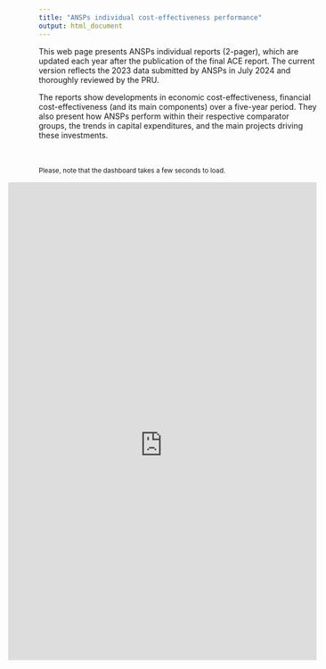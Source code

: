 ```yaml
---
title: "ANSPs individual cost-effectiveness performance"
output: html_document
---
```

<style type="text/css">
.resp-container {
    position: relative;
    overflow: hidden;
    margin-left: -55px;
    padding-top: 170%;
    width: 110%;
}

.resp-iframe {
    position: absolute;
    top: 0;
    left: 0;
    width: 100%;
    height: 110%;
    border: 0;
}
</style>

<div class="container">

This web page presents ANSPs individual reports (2-pager), which are updated each year after the publication of the final ACE report. The current version reflects the 2023 data submitted by ANSPs in July 2024 and thoroughly reviewed by the PRU.

The reports show developments in economic cost-effectiveness, financial cost-effectiveness (and its main components) over a five-year period. They also present how ANSPs perform within their respective comparator groups, the trends in capital expenditures, and the main projects driving these investments.

<br>
<br>
<small>Please, note that the dashboard takes a few seconds to load.</small>

<div class="resp-container">

<iframe class="resp-iframe" src="https://app.powerbi.com/view?r=eyJrIjoiYWQyMDU1MTAtOGZkMS00ZTg3LWIxOTMtOGJiMDU1ZGEzMzA1IiwidCI6Ijc2ZjMzYzIwLTU5NzktNDQwOC1hZGY3LThiM2M0YmU5NWU1MiIsImMiOjl9" frameborder="0" allowFullScreen="true"></iframe>

</div><!-- closes iframe container -->

</div><!-- closes container fluid-->